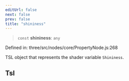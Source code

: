 ```yaml
---
editUrl: false
next: false
prev: false
title: "shininess"
---
```


> `const` **shininess**: `any`

Defined in: three/src/nodes/core/PropertyNode.js:268

TSL object that represents the shader variable `Shininess`.

## Tsl
